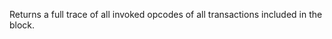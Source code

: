 
Returns a full trace of all invoked opcodes of all transactions included in the block. <CreditCost network="evm_debug" method="debug_traceBlock" />